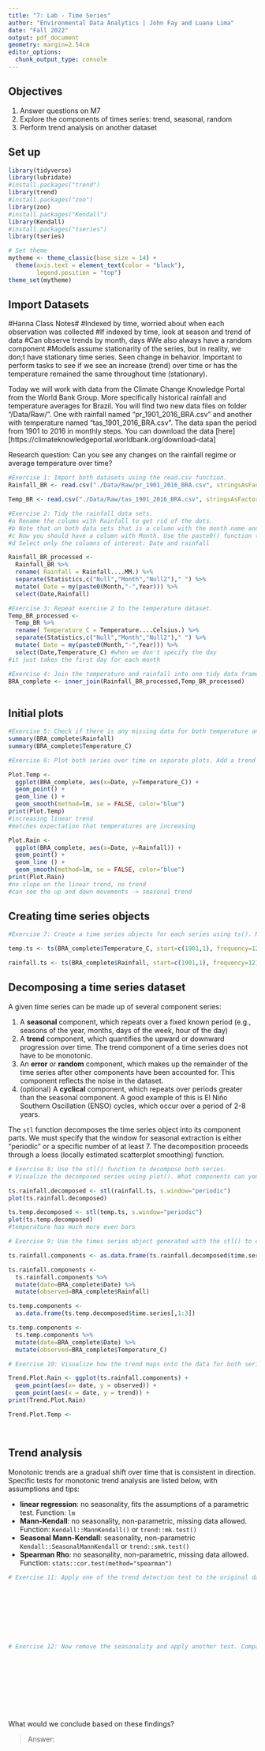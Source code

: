 ```yaml
---
title: "7: Lab - Time Series"
author: "Environmental Data Analytics | John Fay and Luana Lima"
date: "Fall 2022"
output: pdf_document
geometry: margin=2.54cm
editor_options: 
  chunk_output_type: console
---
```


## Objectives
1. Answer questions on M7
2. Explore the components of times series: trend, seasonal, random
3. Perform trend analysis on another dataset

## Set up

```r

library(tidyverse)
library(lubridate)
#install.packages("trend")
library(trend)
#install.packages("zoo")
library(zoo)
#install.packages("Kendall")
library(Kendall)
#install.packages("tseries")
library(tseries)

# Set theme
mytheme <- theme_classic(base_size = 14) +
  theme(axis.text = element_text(color = "black"), 
        legend.position = "top")
theme_set(mytheme)
```

## Import Datasets

#Hanna Class Notes#
#Indexed by time, worried about when each observation was collected
#If indexed by time, look at season and trend of data
#Can observe trends by month, days
#We also always have a random component
#Models assume stationarity of the series, but in reality, we don;t have stationary time series. Seen change in behavior. Important to perform tasks to see if we see an increase (trend) over time or has the temperature remained the same throughout time (stationary).

Today we will work with data from the Climate Change Knowledge Portal from the World Bank Group. More specifically historical rainfall and temperature averages for Brazil. You will find two new data files on folder "/Data/Raw/". One with rainfall named "pr_1901_2016_BRA.csv" and another with temperature named "tas_1901_2016_BRA.csv". The data span the period from 1901 to 2016 in monthly steps. You can download the data [here][https://climateknowledgeportal.worldbank.org/download-data]

Research question: Can you see any changes on the rainfall regime or average temperature over time?

```r
#Exercise 1: Import both datasets using the read.csv function.
Rainfall_BR <- read.csv("./Data/Raw/pr_1901_2016_BRA.csv", stringsAsFactors = TRUE)

Temp_BR <- read.csv("./Data/Raw/tas_1901_2016_BRA.csv", stringsAsFactors = TRUE)

#Exercise 2: Tidy the rainfall data sets.
#a Rename the column with Rainfall to get rid of the dots.
#b Note that on both data sets that is a column with the month name and average. Convert it to a Month column by separating the string, i.e., month in one column and the word "Average" on another. Hint: use the separate() function in the pipe.
#c Now you should have a column with Month. Use the paste0() function to paste month and year together and create a date object.
#d Select only the columns of interest: Date and rainfall

Rainfall_BR_processed <-
  Rainfall_BR %>% 
  rename( Rainfall = Rainfall....MM.) %>% 
  separate(Statistics,c("Null","Month","Null2")," ") %>% 
  mutate( Date = my(paste0(Month,"-",Year))) %>% 
  select(Date,Rainfall)

#Exercise 3: Repeat exercise 2 to the temperature dataset.
Temp_BR_processed <-
  Temp_BR %>% 
  rename( Temperature_C = Temperature....Celsius.) %>% 
  separate(Statistics,c("Null","Month","Null2")," ") %>% 
  mutate( Date = my(paste0(Month,"-",Year))) %>% 
  select(Date,Temperature_C) #when we don't specify the day
#it just takes the first day for each month

#Exercise 4: Join the temperature and rainfall into one tidy data frame with 3 columns: Date, Rainfall and Temperature.
BRA_complete <- inner_join(Rainfall_BR_processed,Temp_BR_processed)
           
```


## Initial plots

```r

#Exercise 5: Check if there is any missing data for both temperature and rainfall series.
summary(BRA_complete$Rainfall)
summary(BRA_complete$Temperature_C)

#Exercise 6: Plot both series over time on separate plots. Add a trend line using geom_smooth(). Can you say something about the trend just by visualizing the data? #Trend increasing in temperature, looks stable in rain

Plot.Temp <- 
  ggplot(BRA_complete, aes(x=Date, y=Temperature_C)) +
  geom_point() +
  geom_line () +
  geom_smooth(method=lm, se = FALSE, color="blue")
print(Plot.Temp)
#increasing linear trend 
#matches expectation that temperatures are increasing

Plot.Rain <-
  ggplot(BRA_complete, aes(x=Date, y=Rainfall)) +
  geom_point() +
  geom_line () +
  geom_smooth(method=lm, se = FALSE, color="blue")
print(Plot.Rain)
#no slope on the linear trend, no trend
#can see the up and down movements -> seasonal trend

```

## Creating time series objects

```r
#Exercise 7: Create a time series objects for each series using ts(). Make sure you specify the starting point and frequency.

temp.ts <- ts(BRA_complete$Temperature_C, start=c(1901,1), frequency=12)

rainfall.ts <- ts(BRA_complete$Rainfall, start=c(1901,1), frequency=12)

```


## Decomposing a time series dataset

A given time series can be made up of several component series: 

1. A **seasonal** component, which repeats over a fixed known period (e.g., seasons of the year, months, days of the week, hour of the day)
2. A **trend** component, which quantifies the upward or downward progression over time. The trend component of a time series does not have to be monotonic.
3. An **error** or **random** component, which makes up the remainder of the time series after other components have been accounted for. This component reflects the noise in the dataset. 
4. (optional) A **cyclical** component, which repeats over periods greater than the seasonal component. A good example of this is El Niño Southern Oscillation (ENSO) cycles, which occur over a period of 2-8 years.


The `stl` function decomposes the time series object into its component parts. We must specify that the window for seasonal extraction is either "periodic" or a specific number of at least 7. The decomposition proceeds through a loess (locally estimated scatterplot smoothing) function.

```r

# Exercise 8: Use the stl() function to decompose both series. 
# Visualize the decomposed series using plot(). What components can you identify?

ts.rainfall.decomposed <- stl(rainfall.ts, s.window="periodic")
plot(ts.rainfall.decomposed)

ts.temp.decomposed <- stl(temp.ts, s.window="periodic")
plot(ts.temp.decomposed)
#temperature has much more even bars

# Exercise 9: Use the times series object generated with the stl() to extract the components of each series and turn them into data frames.

ts.rainfall.components <- as.data.frame(ts.rainfall.decomposed$time.series[,1:3])

ts.rainfall.components <-
  ts.rainfall.components %>%
  mutate(date=BRA_complete$Date) %>%
  mutate(observed=BRA_complete$Rainfall)

ts.temp.components <-
  as.data.frame(ts.temp.decomposed$time.series[,1:3])

ts.temp.components <-
  ts.temp.components %>%
  mutate(date=BRA_complete$Date) %>%
  mutate(observed=BRA_complete$Temperature_C)

# Exercise 10: Visualize how the trend maps onto the data for both series

Trend.Plot.Rain <- ggplot(ts.rainfall.components) +
  geom_point(aes(x= date, y = observed)) +
  geom_point(aes(x = date, y = trend)) +
print(Trend.Plot.Rain)

Trend.Plot.Temp <- 




```


## Trend analysis

Monotonic trends are a gradual shift over time that is consistent in direction. Specific tests for monotonic trend analysis are listed below, with assumptions and tips: 

* **linear regression**: no seasonality, fits the assumptions of a parametric test. Function: `lm`
* **Mann-Kendall**: no seasonality, non-parametric, missing data allowed. Function: `Kendall::MannKendall()` or `trend::mk.test()`
* **Seasonal Mann-Kendall**: seasonality, non-parametric `Kendall::SeasonalMannKendall` or `trend::smk.test()`
* **Spearman Rho**: no seasonality, non-parametric, missing data allowed. Function: `stats::cor.test(method="spearman")`


```r

# Exercise 11: Apply one of the trend detection test to the original data set. Remember that the data has seasonal component, which test can be applied in this case?









# Exercise 12: Now remove the seasonality and apply another test. Compare the results with what you obtained on Exercise 9.











```

What would we conclude based on these findings? 

> Answer:


